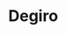 # Degiro


<ul className="grid grid-cols-1 md:grid-cols-2 lg:grid-cols-3 xl:grid-cols-4 gap-4 -ml-6">
<ReferenceCard
    title="Cancel"
    description=""
    url="/terminal/reference/portfolio/brokers/degiro/cancel"
    command="true"
/>
<ReferenceCard
    title="Companynews"
    description=""
    url="/terminal/reference/portfolio/brokers/degiro/companynews"
    command="true"
/>
<ReferenceCard
    title="Create"
    description=""
    url="/terminal/reference/portfolio/brokers/degiro/create"
    command="true"
/>
<ReferenceCard
    title="Lastnews"
    description=""
    url="/terminal/reference/portfolio/brokers/degiro/lastnews"
    command="true"
/>
<ReferenceCard
    title="Login"
    description=""
    url="/terminal/reference/portfolio/brokers/degiro/login"
    command="true"
/>
<ReferenceCard
    title="Logout"
    description=""
    url="/terminal/reference/portfolio/brokers/degiro/logout"
    command="true"
/>
<ReferenceCard
    title="Lookup"
    description=""
    url="/terminal/reference/portfolio/brokers/degiro/lookup"
    command="true"
/>
<ReferenceCard
    title="Paexport"
    description=""
    url="/terminal/reference/portfolio/brokers/degiro/paexport"
    command="true"
/>
<ReferenceCard
    title="Pending"
    description=""
    url="/terminal/reference/portfolio/brokers/degiro/pending"
    command="true"
/>
<ReferenceCard
    title="Topnews"
    description=""
    url="/terminal/reference/portfolio/brokers/degiro/topnews"
    command="true"
/>
<ReferenceCard
    title="Update"
    description=""
    url="/terminal/reference/portfolio/brokers/degiro/update"
    command="true"
/>
</ul>
